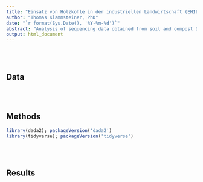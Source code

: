 ```yaml
---
title: "Einsatz von Holzkohle in der industriellen Landwirtschaft (EHIL)"
author: "Thomas Klammsteiner, PhD"
date: "`r format(Sys.Date(), '%Y-%m-%d')`"
abstract: "Analysis of sequencing data obtained from soil and compost DNA extracts. The samples were collected over x years on "
output: html_document
---
```


\
\

## Data  



\
\

## Methods  
```r
library(dada2); packageVersion('dada2')
library(tidyverse); packageVersion('tidyverse')
```



\
\

## Results  



\
\